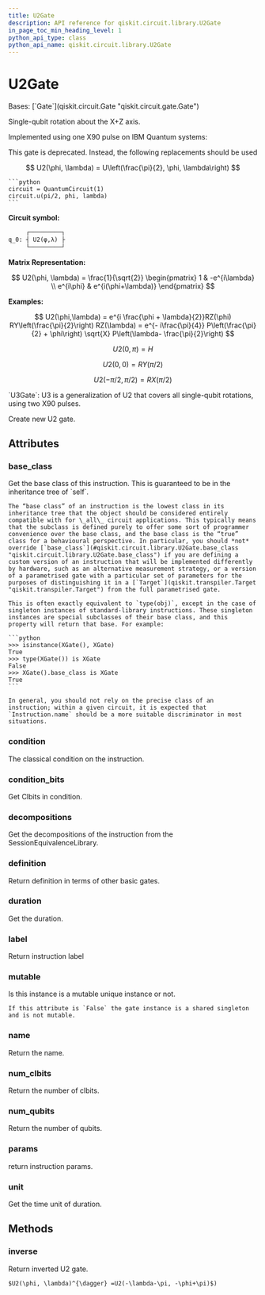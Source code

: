 ```yaml
---
title: U2Gate
description: API reference for qiskit.circuit.library.U2Gate
in_page_toc_min_heading_level: 1
python_api_type: class
python_api_name: qiskit.circuit.library.U2Gate
---
```


# U2Gate

<Class id="qiskit.circuit.library.U2Gate" isDedicatedPage={true} github="https://github.com/qiskit/qiskit/tree/stable/0.46/qiskit/circuit/library/standard_gates/u2.py" signature="qiskit.circuit.library.U2Gate(phi, lam, label=None, *, duration=None, unit='dt')">
  Bases: [`Gate`](qiskit.circuit.Gate "qiskit.circuit.gate.Gate")

  Single-qubit rotation about the X+Z axis.

  Implemented using one X90 pulse on IBM Quantum systems:

  <Admonition title="Warning" type="caution">
    This gate is deprecated. Instead, the following replacements should be used

$$
U2(\phi, \lambda) = U\left(\frac{\pi}{2}, \phi, \lambda\right)
$$

    ```python
    circuit = QuantumCircuit(1)
    circuit.u(pi/2, phi, lambda)
    ```
  </Admonition>

  **Circuit symbol:**

  ```python
       ┌─────────┐
  q_0: ┤ U2(φ,λ) ├
       └─────────┘
  ```

  **Matrix Representation:**

$$
U2(\phi, \lambda) = \frac{1}{\sqrt{2}}
\begin{pmatrix}
1          & -e^{i\lambda} \\
e^{i\phi} & e^{i(\phi+\lambda)}
\end{pmatrix}
$$

  **Examples:**

$$
U2(\phi,\lambda) = e^{i \frac{\phi + \lambda}{2}}RZ(\phi)
RY\left(\frac{\pi}{2}\right) RZ(\lambda)
= e^{- i\frac{\pi}{4}} P\left(\frac{\pi}{2} + \phi\right)
\sqrt{X} P\left(\lambda- \frac{\pi}{2}\right)
$$

$$
U2(0, \pi) = H
$$

$$
U2(0, 0) = RY(\pi/2)
$$

$$
U2(-\pi/2, \pi/2) = RX(\pi/2)
$$

  <Admonition title="See also" type="note">
    `U3Gate`: U3 is a generalization of U2 that covers all single-qubit rotations, using two X90 pulses.
  </Admonition>

  Create new U2 gate.

  ## Attributes

  ### base\_class

  <Attribute id="qiskit.circuit.library.U2Gate.base_class">
    Get the base class of this instruction. This is guaranteed to be in the inheritance tree of `self`.

    The “base class” of an instruction is the lowest class in its inheritance tree that the object should be considered entirely compatible with for \_all\_ circuit applications. This typically means that the subclass is defined purely to offer some sort of programmer convenience over the base class, and the base class is the “true” class for a behavioural perspective. In particular, you should *not* override [`base_class`](#qiskit.circuit.library.U2Gate.base_class "qiskit.circuit.library.U2Gate.base_class") if you are defining a custom version of an instruction that will be implemented differently by hardware, such as an alternative measurement strategy, or a version of a parametrised gate with a particular set of parameters for the purposes of distinguishing it in a [`Target`](qiskit.transpiler.Target "qiskit.transpiler.Target") from the full parametrised gate.

    This is often exactly equivalent to `type(obj)`, except in the case of singleton instances of standard-library instructions. These singleton instances are special subclasses of their base class, and this property will return that base. For example:

    ```python
    >>> isinstance(XGate(), XGate)
    True
    >>> type(XGate()) is XGate
    False
    >>> XGate().base_class is XGate
    True
    ```

    In general, you should not rely on the precise class of an instruction; within a given circuit, it is expected that `Instruction.name` should be a more suitable discriminator in most situations.
  </Attribute>

  ### condition

  <Attribute id="qiskit.circuit.library.U2Gate.condition">
    The classical condition on the instruction.
  </Attribute>

  ### condition\_bits

  <Attribute id="qiskit.circuit.library.U2Gate.condition_bits">
    Get Clbits in condition.
  </Attribute>

  ### decompositions

  <Attribute id="qiskit.circuit.library.U2Gate.decompositions">
    Get the decompositions of the instruction from the SessionEquivalenceLibrary.
  </Attribute>

  ### definition

  <Attribute id="qiskit.circuit.library.U2Gate.definition">
    Return definition in terms of other basic gates.
  </Attribute>

  ### duration

  <Attribute id="qiskit.circuit.library.U2Gate.duration">
    Get the duration.
  </Attribute>

  ### label

  <Attribute id="qiskit.circuit.library.U2Gate.label">
    Return instruction label
  </Attribute>

  ### mutable

  <Attribute id="qiskit.circuit.library.U2Gate.mutable">
    Is this instance is a mutable unique instance or not.

    If this attribute is `False` the gate instance is a shared singleton and is not mutable.
  </Attribute>

  ### name

  <Attribute id="qiskit.circuit.library.U2Gate.name">
    Return the name.
  </Attribute>

  ### num\_clbits

  <Attribute id="qiskit.circuit.library.U2Gate.num_clbits">
    Return the number of clbits.
  </Attribute>

  ### num\_qubits

  <Attribute id="qiskit.circuit.library.U2Gate.num_qubits">
    Return the number of qubits.
  </Attribute>

  ### params

  <Attribute id="qiskit.circuit.library.U2Gate.params">
    return instruction params.
  </Attribute>

  ### unit

  <Attribute id="qiskit.circuit.library.U2Gate.unit">
    Get the time unit of duration.
  </Attribute>

  ## Methods

  ### inverse

  <Function id="qiskit.circuit.library.U2Gate.inverse" signature="inverse()">
    Return inverted U2 gate.

    $U2(\phi, \lambda)^{\dagger} =U2(-\lambda-\pi, -\phi+\pi)$)
  </Function>
</Class>

